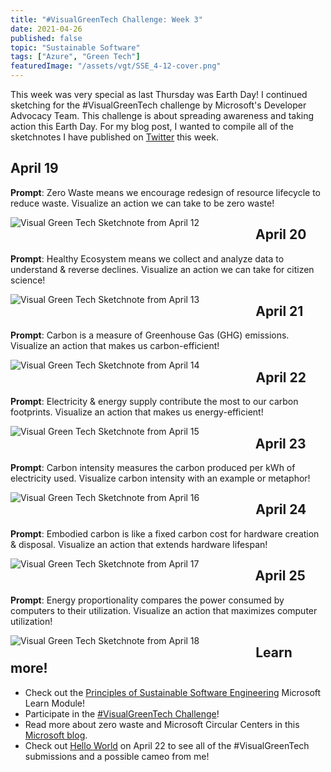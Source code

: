 ```yaml
---
title: "#VisualGreenTech Challenge: Week 3"
date: 2021-04-26
published: false
topic: "Sustainable Software"
tags: ["Azure", "Green Tech"]
featuredImage: "/assets/vgt/SSE_4-12-cover.png"
---
```


This week was very special as last Thursday was Earth Day! I continued sketching for the #VisualGreenTech challenge by Microsoft's Developer Advocacy Team. This challenge is about spreading awareness and taking action this Earth Day. For my blog post, I wanted to compile all of the sketchnotes I have published on [Twitter](https://twitter.com/locksleylk) this week.

## April 19

**Prompt**: Zero Waste means we encourage redesign of resource lifecycle to reduce waste. Visualize an action we can take to be zero waste!

<img
  src="/assets/vgt/VST_4-12.png"
  alt="Visual Green Tech Sketchnote from April 12"
  style="float: left; margin-right: 90px;"
/>

## April 20

**Prompt**: Healthy Ecosystem means we collect and analyze data to understand & reverse declines. Visualize an action we can take for citizen science!

<img
  src="/assets/vgt/VST_4-13.png"
  alt="Visual Green Tech Sketchnote from April 13"
  style="float: left; margin-right: 90px;"
/>

## April 21

**Prompt**: Carbon is a measure of Greenhouse Gas (GHG) emissions. Visualize an action that makes us carbon-efficient!

<img
  src="/assets/vgt/VST_4-14.png"
  alt="Visual Green Tech Sketchnote from April 14"
  style="float: left; margin-right: 90px;"
/>

## April 22

**Prompt**: Electricity & energy supply contribute the most to our carbon footprints. Visualize an action that makes us energy-efficient!

<img
  src="/assets/vgt/VST_4-15.png"
  alt="Visual Green Tech Sketchnote from April 15"
  style="float: left; margin-right: 90px;"
/>

## April 23

**Prompt**: Carbon intensity measures the carbon produced per kWh of electricity used. Visualize carbon intensity with an example or metaphor!

<img
  src="/assets/vgt/VST_4-16.png"
  alt="Visual Green Tech Sketchnote from April 16"
  style="float: left; margin-right: 90px;"
/>

## April 24

**Prompt**: Embodied carbon is like a fixed carbon cost for hardware creation & disposal. Visualize an action that extends hardware lifespan!

<img
  src="/assets/vgt/VST_4-17.png"
  alt="Visual Green Tech Sketchnote from April 17"
  style="float: left; margin-right: 90px;"
/>

## April 25

**Prompt**: Energy proportionality compares the power consumed by computers to their utilization. Visualize an action that maximizes computer utilization!

<img
  src="/assets/vgt/VST_4-18.png"
  alt="Visual Green Tech Sketchnote from April 18"
  style="float: left; margin-right: 90px;"
/>

## Learn more!

- Check out the [Principles of Sustainable Software Engineering](https://docs.microsoft.com/en-us/learn/modules/sustainable-software-engineering-overview/?WT.mc_id=twitter) Microsoft Learn Module!
- Participate in the [#VisualGreenTech Challenge](https://techcommunity.microsoft.com/t5/green-tech-blog/visualgreentech-challenge-earthday-2021/ba-p/2257548)!
- Read more about zero waste and Microsoft Circular Centers in this [Microsoft blog](https://blogs.microsoft.com/blog/2020/08/04/microsoft-direct-operations-products-and-packaging-to-be-zero-waste-by-2030/).
- Check out [Hello World](https://channel9.msdn.com/Shows/Hello-World) on April 22 to see all of the #VisualGreenTech submissions and a possible cameo from me!
